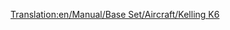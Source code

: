 [[Translation:en/Manual/Base Set/Aircraft/Kelling K6]]
{{hu/Manual/Base Set/Aircraft/Navbox Légi járművek}}
{{hu/Manual/Base Set/Aircraft/Repülőgépek|Name=Kelling K6
|Image=[[File:en/Manual/Base Set/Aircraft/KellingK6.png|Kelling K6]]
|Cost=36.914 (73,828)
|Speed=947 km/h (592 MPH)
|Annual=5.906 (11,812)
|Designed=2026
|Lifespan=22
|Capacity=110 utas és 25 csomag levél
|Description=Fiktív, futurisztikus repülőgép. A Kelling ismeretlen cég.
|Real-life=--
}}